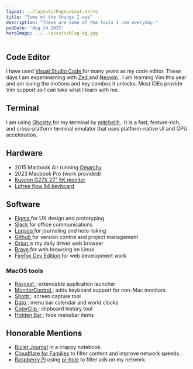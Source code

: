 ```yaml
---
layout: ../layouts/PageLayout.astro
title: "Some of the things I use"
description: "These are some of the tools I use everyday."
pubDate: 'Aug 14 2025'
heroImage: ../../assets/blog-bg.jpg
---
```


## Code Editor
I have used [ Visual Studio Code ](vscode) for many years as my code editor. These days I am experimenting with [ Zed ](zed) and [ Neovim ](http://www.lazyvim.org/). I am learning Vim this year and am loving the motions and key combos it unlocks. Most IDEs provide Vim support so I can take what I learn with me. 

## Terminal 
I am using [ Ghostty ](https://ghostty.org/) for my terminal by [ mitchellh ](https://x.com/mitchellh). It is a fast, feature-rich, and cross-platform terminal emulator that uses platform-native UI and GPU acceleration.


## Hardware
- 2015 Macbook Air running [ Omarchy ](https://omarchy.org/)
- 2023 Macbook Pro (work provided)
- [ Kuycon G27X 27" 5K monitor ](https://kuycon.us/monitors/G27P/)
- [ Lofree flow 84 keyboard ](https://www.lofree.co/products/lofree-flow-the-smoothest-mechanical-keyboard)

## Software
- [ Figma ](https://www.figma.com/) for UX design and prototyping
- [ Slack ](https://slack.com/) for office communications
- [ Loqseq ](https://logseq.com/) for journaling and note-taking
- [ Github ](https://github.com/) for version control and project management
- [ Orion ](https://kagi.com/orion/) is my daily driver web browser
- [ Brave ](https://brave.com/) for web browsing on Linux 
- [ Firefox Dev Edition ](https://www.mozilla.org/en-US/firefox/developer/) for web development work

### MacOS tools
- [ Raycast ](https://www.raycast.com/): extendable application launcher 
- [ MonitorControl ](https://github.com/MonitorControl/MonitorControl): adds keyboard support for non-Mac monitors
- [ Shottr ](https://shottr.cc/): screen capture tool 
- [ Dato ](https://sindresorhus.com/dato): menu bar calendar and world clocks
- [ CopyClip ](https://apps.apple.com/us/app/copyclip-clipboard-history/id595191960?mt=12): clipboard history tool
- [ Hidden Bar ](https://apps.apple.com/us/app/hidden-bar/id1452453066?mt=12): hide menubar items

## Honorable Mentions
- [Bullet Journal](https://bulletjournal.com/) in a crappy notebook.
- [Cloudflare for Families](https://blog.cloudflare.com/introducing-1-1-1-1-for-families/) to filter content and improve network speeds.
- [Raspberry Pi][rpi] using [pi-hole][pihole] to filter ads on my network.

[vscode]: https://code.visualstudio.com/
[zed]: https://zed.dev/
[manifesto]: https://hackernoon.com/why-i-stopped-using-multiple-monitors-bfd87efa2e5b
[webcam]: http://a.co/1F7pfgq
[slack]: https://slack.com/
[rpi]: https://www.raspberrypi.org/
[pihole]: https://pi-hole.net/
